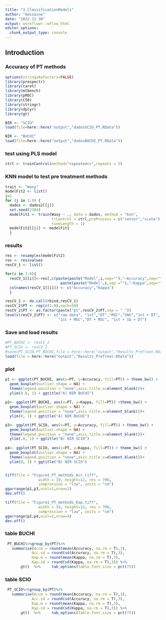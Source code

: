 ```yaml
---
title: "3_ClassificationModels"
author: "massaine"
date: "2022-11-30"
output: workflowr::wflow_html
editor_options:
  chunk_output_type: console
---
```


## Introduction

### Accuracy of PT methods
```r
options(stringsAsFactors=FALSE)
library(prospectr)
library(caret)
library(mlbench)
library(pROC)
library(C50)
library(stringr)
library(dplyr)
library(gt)
```

```r
NIR <- "SCIO"
load(file=here::here("output","dadosSCIO_PT.RData"))

NIR <- "BUCHI"
load(file=here::here("output","dadosBUCHI_PT.RData"))
```

### test using PLS model
```r
ctrl <- trainControl(method="repeatedcv",repeats = 5) 
```

### KNN model to test pre treatment methods
```r
trait <- "Waxy"
modelFit2 <- list()
j=1
for (j in 1:9) {
  dados <- dados2[[j]]
  set.seed(2304)
  modelFit1 <- train(Waxy ~ ., data = dados, method = "knn",
                     trControl = ctrl,preProcess = c("center","scale"),
                     tuneLength = 1)
  modelFit2[[j]] <- modelFit1
  }

```

### results
```r
res <- resamples(modelFit2)
res <- res$values
resCV_1 <- list()

for(i in 1:9){
  resCV_1[[i]]<-res[,c(paste(paste("Model",i,sep=""),"~Accuracy",sep=""),
                         paste(paste("Model",i,sep =""),"~Kappa",sep=""))]
  colnames(resCV_1[[i]]) <- c("Accuracy","Kappa")
  }

resCV_2 <- do.call(rbind,resCV_1)
resCV_2$PT <- rep(c(1:9),each=50)
resCV_2$PT <- as.factor(paste("pt",resCV_2$PT,sep = "_"))
levels(resCV_2$PT) <- c("raw data", "1st","DT","MSC","SNV","1st + DT",
                        "1st + MSC","DT + MSC", "1st + SG + DT")
```

### Save and load results 
```r
#PT_BUCHI <- resCV_2
#PT_SCIO <- resCV_2
#save(PT_SCIO,PT_BUCHI,file = here::here("output","Results_PreTreat.RData"))
load(file = here::here("output","Results_PreTreat.RData"))
```


### plot 
```r
p1 <- ggplot(PT_BUCHI, aes(x=PT, y=Accuracy, fill=PT)) + theme_bw() + 
  geom_boxplot(outlier.shape = NA) + 
  theme(legend.position = "none",axis.title.x=element_blank())+
  ylim(0.8, 1) + ggtitle("A) NIR BUCHI")
 
p2<- ggplot(PT_BUCHI, aes(x=PT, y=Kappa, fill=PT)) +theme_bw() + 
  geom_boxplot(outlier.shape = NA) + 
  theme(legend.position = "none",axis.title.x=element_blank())+
  ylim(0, 1) + ggtitle("A) NIR BUCHI")

p3<- ggplot(PT_SCIO, aes(x=PT, y=Accuracy, fill=PT)) + theme_bw() + 
  geom_boxplot(outlier.shape = NA) + 
  theme(legend.position = "none",axis.title.x=element_blank())+
  ylim(.8, 1) + ggtitle("B) NIR SCIO")
 
p4<- ggplot(PT_SCIO, aes(x=PT, y=Kappa, fill=PT)) + theme_bw() + 
  geom_boxplot(outlier.shape = NA) + 
  theme(legend.position = "none",axis.title.x=element_blank())+
  ylim(0, 1) + ggtitle("B) NIR SCIO")


tiff(file = "Figure1_PT_methods_Acc.tiff", 
               width = 19, height=12, res = 700, 
               compression = "lzw", units = "cm")
ggarrange(p1,p3,ncol=1,nrow=2)
dev.off()

tiff(file = "Figure1_PT_methods_Kap.tiff", 
               width = 19, height=12, res = 700, 
               compression = "lzw", units = "cm")
ggarrange(p2,p4,ncol=1,nrow=4)
dev.off()
```

### table BUCHI
```r
 PT_BUCHI%>%group_by(PT)%>%
   summarise(Accm = round(mean(Accuracy, na.rm = T),3),
            Acc.sd = round(sd(Accuracy, na.rm = T),3),
            Kap.m = round(mean(Kappa, na.rm = T),3),
            Kap.sd = round(sd(Kappa, na.rm = T),3)) %>%
       gt()  %>%     tab_options(table.font.size = pct(75))
```

### table SCIO
```r
 PT_SCIO%>%group_by(PT)%>%
   summarise(Accm = round(mean(Accuracy, na.rm = T),3),
            Acc.sd = round(sd(Accuracy, na.rm = T),3),
            Kap.m = round(mean(Kappa, na.rm = T),3),
            Kap.sd = round(sd(Kappa, na.rm = T),3)) %>%
       gt()  %>%     tab_options(table.font.size = pct(75))

```

